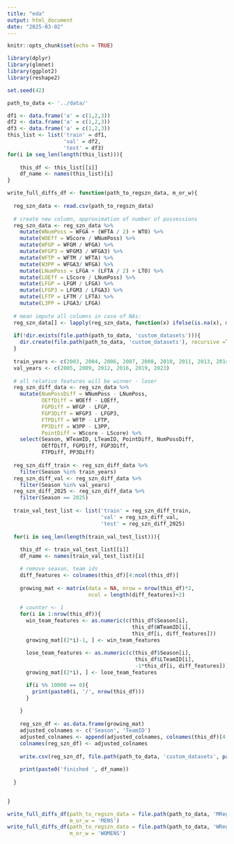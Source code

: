 ```yaml
---
title: "eda"
output: html_document
date: "2025-03-02"
---
```


```r
knitr::opts_chunk$set(echo = TRUE)
```

```r
library(dplyr)
library(glmnet)
library(ggplot2)
library(reshape2)
```

```r
set.seed(42)
```



```r
path_to_data <- '../data/'
```

```r
df1 <- data.frame('a' = c(1,2,3))
df2 <- data.frame('a' = c(1,2,3))
df3 <- data.frame('a' = c(1,2,3))
this_list <- list('train' = df1,
                  'val' = df2, 
                  'test' = df3)
for(i in seq_len(length(this_list))){
    
    this_df <- this_list[[i]]
    df_name <- names(this_list)[i]
}


```


```r
write_full_diffs_df <- function(path_to_regszn_data, m_or_w){
 
  reg_szn_data <- read.csv(path_to_regszn_data)
  
  # create new column, approximation of number of possessions
  reg_szn_data <- reg_szn_data %>%
    mutate(WNumPoss = WFGA + (WFTA / 2) + WTO) %>%
    mutate(WOEff = WScore / WNumPoss) %>%
    mutate(WFGP = WFGM / WFGA) %>%
    mutate(WFGP3 = WFGM3 / WFGA3) %>%
    mutate(WFTP = WFTM / WFTA) %>%
    mutate(W3PP = WFGA3/ WFGA) %>%
    mutate(LNumPoss = LFGA + (LFTA / 2) + LTO) %>%
    mutate(LOEff = LScore / LNumPoss) %>%
    mutate(LFGP = LFGM / LFGA) %>%
    mutate(LFGP3 = LFGM3 / LFGA3) %>%
    mutate(LFTP = LFTM / LFTA) %>%
    mutate(L3PP = LFGA3/ LFGA)
  
  # mean impute all columns in case of NAs:
  reg_szn_data[] <- lapply(reg_szn_data, function(x) ifelse(is.na(x), mean(x, na.rm = TRUE), x))
  
  if(!dir.exists(file.path(path_to_data, 'custom_datasets'))){
    dir.create(file.path(path_to_data, 'custom_datasets'), recursive =TRUE)
  }
  
  train_years <- c(2003, 2004, 2006, 2007, 2008, 2010, 2011, 2013, 2014, 2015, 2017, 2018, 2021, 2022, 2024)
  val_years <- c(2005, 2009, 2012, 2016, 2019, 2023)
  
  # all relative features will be winner - loser
  reg_szn_diff_data <- reg_szn_data %>%
    mutate(NumPossDiff = WNumPoss - LNumPoss,
           OEffDiff = WOEff - LOEff,
           FGPDiff = WFGP - LFGP,
           FGP3Diff = WFGP3 - LFGP3,
           FTPDiff = WFTP - LFTP,
           PP3Diff = W3PP - L3PP,
           PointDiff = WScore - LScore) %>%
    select(Season, WTeamID, LTeamID, PointDiff, NumPossDiff, 
           OEffDiff, FGPDiff, FGP3Diff,
           FTPDiff, PP3Diff)
  
  reg_szn_diff_train <- reg_szn_diff_data %>%
    filter(Season %in% train_years)
  reg_szn_diff_val <- reg_szn_diff_data %>%
    filter(Season %in% val_years)
  reg_szn_diff_2025 <- reg_szn_diff_data %>%
    filter(Season == 2025)
  
  train_val_test_list <- list('train' = reg_szn_diff_train, 
                              'val' = reg_szn_diff_val, 
                              'test' = reg_szn_diff_2025)
  
  for(i in seq_len(length(train_val_test_list))){
    
    this_df <- train_val_test_list[[i]]
    df_name <- names(train_val_test_list)[i]

    # remove season, team ids
    diff_features <- colnames(this_df)[4:ncol(this_df)]
    
    growing_mat <- matrix(data = NA, nrow = nrow(this_df)*2, 
                          ncol = length(diff_features)+2)
    
    # counter <- 1
    for(i in 1:nrow(this_df)){
      win_team_features <- as.numeric(c(this_df$Season[i],
                                        this_df$WTeamID[i],
                                        this_df[i, diff_features]))
      growing_mat[(2*i)-1, ] <- win_team_features
      
      lose_team_features <- as.numeric(c(this_df$Season[i],
                                         this_df$LTeamID[i],
                                         -1*this_df[i, diff_features]))
      growing_mat[(2*i), ] <- lose_team_features

      if(i %% 10000 == 0){
        print(paste0(i, '/', nrow(this_df)))
      }
      
    }
    
    reg_szn_df <- as.data.frame(growing_mat)
    adjusted_colnames <- c('Season', 'TeamID')
    adjusted_colnames <- append(adjusted_colnames, colnames(this_df)[4:ncol(this_df)])
    colnames(reg_szn_df) <- adjusted_colnames
    
    write.csv(reg_szn_df, file.path(path_to_data, 'custom_datasets', paste0(m_or_w, '_', df_name, '_diffs.csv')))
    
    print(paste0('finished ', df_name))
      
  }
  

}
```

```r
write_full_diffs_df(path_to_regszn_data = file.path(path_to_data, 'MRegularSeasonDetailedResults.csv'), 
                    m_or_w = 'MENS')
write_full_diffs_df(path_to_regszn_data = file.path(path_to_data, 'WRegularSeasonDetailedResults.csv'), 
                    m_or_w = 'WOMENS')
```

#####################################################
#####################################################
#####################################################
#####################################################
#####################################################
#####################################################
#####################################################

